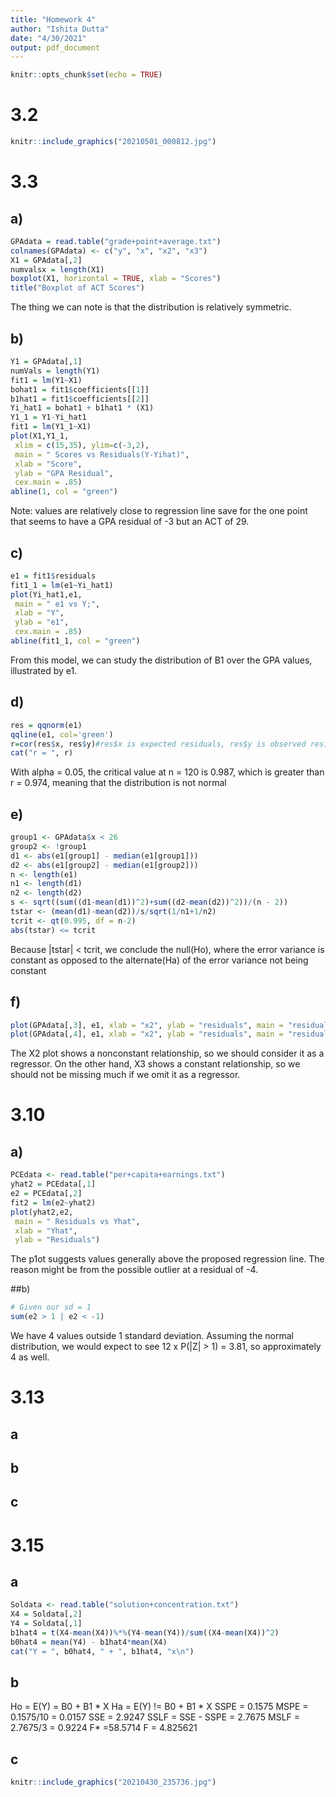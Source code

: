 ```yaml
---
title: "Homework 4"
author: "Ishita Dutta"
date: "4/30/2021"
output: pdf_document
---
```


```r
knitr::opts_chunk$set(echo = TRUE)
```
# 3.2
```r
knitr::include_graphics("20210501_000812.jpg")

```



# 3.3
## a)
```r
GPAdata = read.table("grade+point+average.txt")
colnames(GPAdata) <- c("y", "x", "x2", "x3")
X1 = GPAdata[,2]
numvalsx = length(X1)
boxplot(X1, horizontal = TRUE, xlab = "Scores")
title("Boxplot of ACT Scores")
```
  The thing we can note is that the distribution is relatively symmetric.
  
## b)
```r
Y1 = GPAdata[,1]
numVals = length(Y1)
fit1 = lm(Y1~X1)
bohat1 = fit1$coefficients[[1]]
b1hat1 = fit1$coefficients[[2]]
Yi_hat1 = bohat1 + b1hat1 * (X1)
Y1_1 = Y1-Yi_hat1
fit1 = lm(Y1_1~X1)
plot(X1,Y1_1,
 xlim = c(15,35), ylim=c(-3,2),
 main = " Scores vs Residuals(Y-Yihat)",
 xlab = "Score",
 ylab = "GPA Residual",
 cex.main = .85)
abline(1, col = "green")
```
  Note: values are relatively close to regression line save for the one point that seems to have a GPA residual of -3 but an ACT of 29.

## c)
```r
e1 = fit1$residuals
fit1_1 = lm(e1~Yi_hat1)
plot(Yi_hat1,e1,
 main = " e1 vs Y;",
 xlab = "Y",
 ylab = "e1",
 cex.main = .85)
abline(fit1_1, col = "green")
```
  From this model, we can study the distribution of B1 over the GPA values, illustrated by e1.

## d)
```r
res = qqnorm(e1)
qqline(e1, col='green')
r=cor(res$x, res$y)#res$x is expected residuals, res$y is observed residuals
cat("r = ", r)
```
  With alpha = 0.05, the critical value at n = 120 is 0.987, which is greater than r = 0.974, meaning that the distribution is not normal
  
## e)
```r
group1 <- GPAdata$x < 26
group2 <- !group1
d1 <- abs(e1[group1] - median(e1[group1]))
d2 <- abs(e1[group2] - median(e1[group2]))
n <- length(e1)
n1 <- length(d1)
n2 <- length(d2)
s <- sqrt((sum((d1-mean(d1))^2)+sum((d2-mean(d2))^2))/(n - 2))
tstar <- (mean(d1)-mean(d2))/s/sqrt(1/n1+1/n2)
tcrit <- qt(0.995, df = n-2)
abs(tstar) <= tcrit
```
  Because |tstar| < tcrit, we conclude the null(Ho), where the error variance is constant as opposed to the alternate(Ha) of the error variance not being constant

## f)
```r
plot(GPAdata[,3], e1, xlab = "x2", ylab = "residuals", main = "residuals vs X2")
plot(GPAdata[,4], e1, xlab = "x2", ylab = "residuals", main = "residuals vs X3")
```
The X2 plot shows a nonconstant relationship, so we should consider it as a regressor. On the other hand, X3 shows a constant relationship, so we should not be missing much if we omit it as a regressor.

# 3.10
## a)
```r
PCEdata <- read.table("per+capita+earnings.txt")
yhat2 = PCEdata[,1]
e2 = PCEdata[,2]
fit2 = lm(e2~yhat2)
plot(yhat2,e2,
 main = " Residuals vs Yhat",
 xlab = "Yhat",
 ylab = "Residuals")
```
  The p1ot suggests values generally above the proposed regression line. The reason might be from the possible outlier at a residual of -4.

##b)
```r
# Given our sd = 1
sum(e2 > 1 | e2 < -1)
```
  We have 4 values outside 1 standard deviation. Assuming the normal distribution, we would expect to see 12 x P(|Z| > 1) = 3.81, so approximately 4 as well.

# 3.13
## a


## b

## c


# 3.15
## a
```r
Soldata <- read.table("solution+concentration.txt")
X4 = Soldata[,2]
Y4 = Soldata[,1]
b1hat4 = t(X4-mean(X4))%*%(Y4-mean(Y4))/sum((X4-mean(X4))^2)
b0hat4 = mean(Y4) - b1hat4*mean(X4)
cat("Y = ", b0hat4, " + ", b1hat4, "x\n")
```

## b
Ho = E(Y) = B0 + B1 * X
Ha = E(Y) != B0 + B1 * X
SSPE = 0.1575
MSPE = 0.1575/10 = 0.0157
SSE = 2.9247
SSLF = SSE - SSPE = 2.7675
MSLF = 2.7675/3 = 0.9224
F* =58.5714
F = 4.825621

## c

```r
knitr::include_graphics("20210430_235736.jpg")
```

